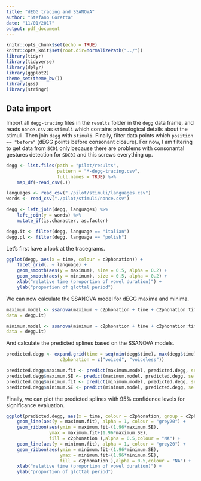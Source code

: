```yaml
---
title: "dEGG tracing and SSANOVA"
author: "Stefano Coretta"
date: "11/01/2017"
output: pdf_document
---
```


```r
knitr::opts_chunk$set(echo = TRUE)
knitr::opts_knit$set(root.dir=normalizePath("../"))
library(tidyr)
library(tidyverse)
library(dplyr)
library(ggplot2)
theme_set(theme_bw())
library(gss)
library(stringr)
```

## Data import

Import all `degg-tracing` files in the `results` folder in the `degg` data frame, and reads `nonce.csv` as `stimuli` which contains phonological details about the stimuli. Then join `degg` with `stimuli`. Finally, filter data points which `position == "before"` (dEGG points before consonant closure). For now, I am filtering to get data from `SC01` only because there are problems with consonantal gestures detection for `SDC02` and this screws everything up.

```r
degg <- list.files(path = "pilot/results",
                   pattern = "*-degg-tracing.csv",
                   full.names = TRUE) %>%
    map_df(~read_csv(.))

languages <- read_csv("./pilot/stimuli/languages.csv")
words <- read_csv("./pilot/stimuli/nonce.csv")

degg <- left_join(degg, languages) %>%
    left_join(y = words) %>%
    mutate_if(is.character, as.factor)

degg.it <- filter(degg, language == "italian")
degg.pl <- filter(degg, language == "polish")
```

Let's first have a look at the tracegrams.

```r
ggplot(degg, aes(x = time, colour = c2phonation)) +
    facet_grid(. ~ language) +
    geom_smooth(aes(y = maximum), size = 0.5, alpha = 0.2) +
    geom_smooth(aes(y = minimum), size = 0.5, alpha = 0.2) +
    xlab("relative time (proportion of vowel duration)") +
    ylab("proportion of glottal period")
```

We can now calculate the SSANOVA model for dEGG maxima and minima.

```r
maximum.model <- ssanova(maximum ~ c2phonation + time + c2phonation:time,
data = degg.it)

minimum.model <- ssanova(minimum ~ c2phonation + time + c2phonation:time,
data = degg.it)
```

And calculate the predicted splines based on the SSANOVA models.

```r
predicted.degg <- expand.grid(time = seq(min(degg$time), max(degg$time), length = 100),
                    c2phonation = c("voiced", "voiceless"))

predicted.degg$maximum.fit <- predict(maximum.model, predicted.degg, se = TRUE)$fit
predicted.degg$maximum.SE <- predict(maximum.model, predicted.degg, se = TRUE)$se.fit
predicted.degg$minimum.fit <- predict(minimum.model, predicted.degg, se = TRUE)$fit
predicted.degg$minimum.SE <- predict(minimum.model, predicted.degg, se = TRUE)$se.fit
```

Finally, we can plot the predicted splines with 95% confidence levels for significance evaluation.

```r
ggplot(predicted.degg, aes(x = time, colour = c2phonation, group = c2phonation)) +
    geom_line(aes(y = maximum.fit), alpha = 1, colour = "grey20") +
    geom_ribbon(aes(ymin = maximum.fit-(1.96*maximum.SE),
                ymax = maximum.fit+(1.96*maximum.SE),
                fill = c2phonation ),alpha = 0.5,colour = "NA") +
    geom_line(aes(y = minimum.fit), alpha = 1, colour = "grey20") +
    geom_ribbon(aes(ymin = minimum.fit-(1.96*minimum.SE),
                    ymax = minimum.fit+(1.96*minimum.SE),
                    fill = c2phonation ),alpha = 0.5,colour = "NA") +
    xlab("relative time (proportion of vowel duration)") +
    ylab("proportion of glottal period")
```
